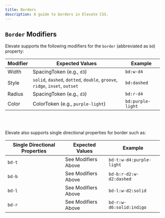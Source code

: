 ```yaml
---
title: Borders
description: A guide to borders in Elevate CSS.
---
```


## `Border` Modifiers

Elevate supports the following modifiers for the `border` (abbreviated as `bd`) property:

| **Modifier**   | **Expected Values**                                                | **Example** |
|---------------------|-----------------------------------------------------------|------------|
| Width         |  SpacingToken (e.g., `d3`)      | `bd:w-d4` |
| Style       | `solid`, `dashed`, `dotted`, `double`, `groove`, `ridge`, `inset`, `outset`                        | `bd:dashed` |
| Radius       |   SpacingToken (e.g., `d3`)   | `bd:r-d4` |
| Color       |   ColorToken (e.g., `purple-light`)   | `bd:purple-light` |

<br/>
<br/>

Elevate also supports single directional properties for border such as: 

| **Single Directional Properties**         | **Expected Values**                | **Example** |
|---------------------------|---------------------------|-------------|
| `bd-t`  | See Modifiers Above  | `bd-t:w-d4:purple-light` |
| `bd-b`   | See Modifiers Above  | `bd-b:r-d2:w-d2:dashed` |
| `bd-l`   | See Modifiers Above  | `bd-l:w-d2:solid` |
| `bd-r`  | See Modifiers Above  | `bd-r:w-d6:solid:indigo` |
